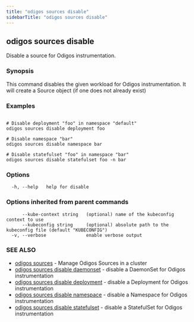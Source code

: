 ```yaml
---
title: "odigos sources disable"
sidebarTitle: "odigos sources disable"
---
```

## odigos sources disable

Disable a source for Odigos instrumentation.

### Synopsis

This command disables the given workload for Odigos instrumentation. It will create a Source object (if one does not already exist)

### Examples

```

# Disable deployment "foo" in namespace "default"
odigos sources disable deployment foo

# Disable namespace "bar"
odigos sources disable namespace bar

# Disable statefulset "foo" in namespace "bar"
odigos sources disable statefulset foo -n bar

```

### Options

```
  -h, --help   help for disable
```

### Options inherited from parent commands

```
      --kube-context string   (optional) name of the kubeconfig context to use
      --kubeconfig string     (optional) absolute path to the kubeconfig file (default "KUBECONFIG")
  -v, --verbose               enable verbose output
```

### SEE ALSO

* [odigos sources](/cli/odigos_sources)	 - Manage Odigos Sources in a cluster
* [odigos sources disable daemonset](/cli/odigos_sources_disable_daemonset)	 - disable a DaemonSet for Odigos instrumentation
* [odigos sources disable deployment](/cli/odigos_sources_disable_deployment)	 - disable a Deployment for Odigos instrumentation
* [odigos sources disable namespace](/cli/odigos_sources_disable_namespace)	 - disable a Namespace for Odigos instrumentation
* [odigos sources disable statefulset](/cli/odigos_sources_disable_statefulset)	 - disable a StatefulSet for Odigos instrumentation